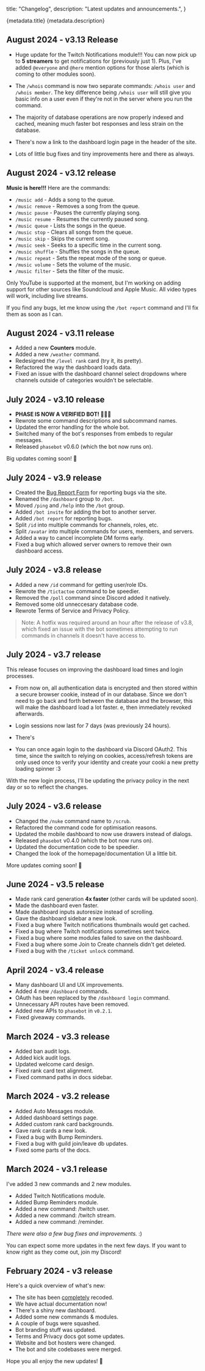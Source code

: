   title: "Changelog",
  description: "Latest updates and announcements.",
}

<Heading>
  <HeadingTitle>{metadata.title}</HeadingTitle>
  <HeadingDescription>{metadata.description}</HeadingDescription>
</Heading>

## August 2024 - v3.13 Release

* Huge update for the Twitch Notifications module!!! You can now pick up to **5 streamers** to get notifications for (previously just 1). Plus, I've added `@everyone` and `@here` mention options for those alerts (which is coming to other modules soon).

* The `/whois` command is now two separate commands: `/whois user` and `/whois member`. The key difference being `/whois user` will still give you basic info on a user even if they're not in the server where you run the command.

* The majority of database operations are now properly indexed and cached, meaning much faster bot responses and less strain on the database.

* There's now a link to the dashboard login page in the header of the site.

* Lots of little bug fixes and tiny improvements here and there as always.

## August 2024 - v3.12 release

**Music is here!!!** Here are the commands:

* `/music add` - Adds a song to the queue.
* `/music remove` - Removes a song from the queue.
* `/music pause` - Pauses the currently playing song.
* `/music resume` - Resumes the currently paused song.
* `/music queue` - Lists the songs in the queue.
* `/music stop` - Clears all songs from the queue.
* `/music skip` - Skips the current song.
* `/music seek` - Seeks to a specific time in the current song.
* `/music shuffle` - Shuffles the songs in the queue.
* `/music repeat` - Sets the repeat mode of the song or queue.
* `/music volume` - Sets the volume of the music.
* `/music filter` - Sets the filter of the music.

Only YouTube is supported at the moment, but I'm working on adding support for other sources like Soundcloud and Apple Music. All video types will work, including live streams.

If you find any bugs, let me know using the `/bot report` command and I'll fix them as soon as I can.

## August 2024 - v3.11 release

* Added a new **Counters** module.
* Added a new `/weather` command.
* Redesigned the `/level rank` card (try it, its pretty).
* Refactored the way the dashboard loads data.
* Fixed an issue with the dashboard channel select dropdowns where channels outside of categories wouldn't be selectable.

## July 2024 - v3.10 release

* **PHASE IS NOW A VERIFIED BOT! 🎉🎉🎉**
* Rewrote some command descriptions and subcommand names.
* Updated the error handling for the whole bot.
* Switched many of the bot's responses from embeds to regular messages.
* Released `phasebot` v0.6.0 (which the bot now runs on).

Big updates coming soon! 🤍

## July 2024 - v3.9 release

* Created the [Bug Report Form](https://phasebot.xyz/contact/bug-report) for reporting bugs via the site.
* Renamed the `/dashboard` group to `/bot`.
* Moved `/ping` and `/help` into the `/bot` group.
* Added `/bot invite` for adding the bot to another server.
* Added `/bot report` for reporting bugs.
* Split `/id` into multiple commands for channels, roles, etc.
* Split `/avatar` into multiple commands for users, members, and servers.
* Added a way to cancel incomplete DM forms early.
* Fixed a bug which allowed server owners to remove their own dashboard access.

## July 2024 - v3.8 release

* Added a new `/id` command for getting user/role IDs.
* Rewrote the `/tictactoe` command to be speedier.
* Removed the `/poll` command since Discord added it natively.
* Removed some old unneccesary database code.
* Rewrote Terms of Service and Privacy Policy.

> Note: A hotfix was required around an hour after the release of v3.8, which fixed an issue with the bot sometimes attempting to run commands in channels it doesn't have access to.

## July 2024 - v3.7 release

This release focuses on improving the dashboard load times and login processes.

* From now on, all authentication data is encrypted and then stored within a secure browser cookie, instead of in our database. Since we don't need to go back and forth between the database and the browser, this will make the dashboard load a lot faster.
e, then immediately revoked afterwards.

* Login sessions now last for 7 days (was previously 24 hours).

* There's
* You can once again login to the dashboard via Discord OAuth2. This time, since the switch to relying on cookies, access/refresh tokens are only used once to verify your identity and create your cooki a new pretty loading spinner :3

With the new login process, I'll be updating the privacy policy in the next day or so to reflect the changes.

## July 2024 - v3.6 release

* Changed the `/nuke` command name to `/scrub`.
* Refactored the command code for optimisation reasons.
* Updated the mobile dashboard to now use drawers instead of dialogs.
* Released `phasebot` v0.4.0 (which the bot now runs on).
* Updated the documentation code to be speedier.
* Changed the look of the homepage/documentation UI a little bit.

More updates coming soon! 🤍

## June 2024 - v3.5 release

* Made rank card generation **4x faster** (other cards will be updated soon).
* Made the dashboard even faster.
* Made dashboard inputs autoresize instead of scrolling.
* Gave the dashboard sidebar a new look.
* Fixed a bug where Twitch notifications thumbnails would get cached.
* Fixed a bug where Twitch notifications sometimes sent twice.
* Fixed a bug where some modules failed to save on the dashboard.
* Fixed a bug where some Join to Create channels didn't get deleted.
* Fixed a bug with the `/ticket unlock` command.

## April 2024 - v3.4 release

* Many dashboard UI and UX improvements.
* Added 4 new `/dashboard` commands.
* OAuth has been replaced by the `/dashboard login` command.
* Unnecessary API routes have been removed.
* Added new APIs to `phasebot` in `v0.2.1`.
* Fixed giveaway commands.

## March 2024 - v3.3 release

* Added ban audit logs.
* Added kick audit logs.
* Updated welcome card design.
* Fixed rank card text alignment.
* Fixed command paths in docs sidebar.

## March 2024 - v3.2 release

* Added Auto Messages module.
* Added dashboard settings page.
* Added custom rank card backgrounds.
* Gave rank cards a new look.
* Fixed a bug with Bump Reminders.
* Fixed a bug with guild join/leave db updates.
* Fixed some parts of the docs.

## March 2024 - v3.1 release

I've added 3 new commands and 2 new modules.

* Added Twitch Notifications module.
* Added Bump Reminders module.
* Added a new command: /twitch user.
* Added a new command: /twitch stream.
* Added a new command: /reminder.

*There were also a few bug fixes and improvements.* :)

You can expect some more updates in the next few days.
If you want to know right as they come out, <Link href="/redirect/discord">join my Discord</Link>!

## February 2024 - v3 release

Here's a quick overview of what's new:

* The site has been <u>completely</u> recoded.
* We have actual documentation now!
* There's a shiny new dashboard.
* Added some new commands & modules.
* A couple of bugs were squashed.
* Bot branding stuff was updated.
* Terms and Privacy docs got some updates.
* Website and bot hosters were changed.
* The bot and site codebases were merged.

Hope you all enjoy the new updates! 🤍